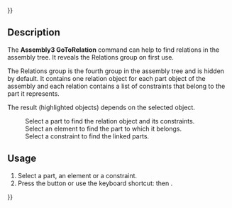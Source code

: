 {{UnfinishedDocu{{#translation:}}}}
<languages/>

{{Docnav
|[[Std_LinkSelectLinked|Select linked object]]
|[[Std_LinkSelectLinkedFinal|Select linked final]]
|[[Assembly3_Workbench|Assembly3]]
|IconL=Std_LinkSelectLinked.svg
|IconR=Std_LinkSelectLinkedFinal.svg
|IconC=Assembly3_workbench_icon.svg
}}

{{GuiCommand
|Name=Assembly3 GoToRelation
|Icon=Assembly_GotoRelation.svg
|MenuLocation=Assembly3 → Go to relation
|Workbenches=[[Assembly3_Workbench|Assembly3]]
|Shortcut={{KEY|A}} {{KEY|R}}
}}

== Description ==

The '''Assembly3 GoToRelation''' command can help to find relations in the assembly tree. It reveals the Relations group on first use.

The Relations group is the fourth group in the assembly tree and is hidden by default. It contains one relation object for each part object of the assembly and each relation contains a list of constraints that belong to the part it represents.  

The result (highlighted objects) depends on the selected object.

:Select a part to find the relation object and its constraints. 
:Select an element to find the part to which it belongs.
:Select a constraint to find the linked parts. 

== Usage ==

# Select a part, an element or a  constraint.
# Press the {{Button|[[Image:Assembly_GotoRelation.svg|16px]] [[Assembly3_GoToRelation|Go to relation]]}} button or use the keyboard shortcut: {{KEY|A}} then {{KEY|R}}.


{{Docnav
|[[Std_LinkSelectLinked|Select linked object]]
|[[Std_LinkSelectLinkedFinal|Select linked final]]
|[[Assembly3_Workbench|Assembly3]]
|IconL=Std_LinkSelectLinked.svg
|IconR=Std_LinkSelectLinkedFinal.svg
|IconC=Assembly3_workbench_icon.svg
}}

{{Userdocnavi{{#translation:}}}}